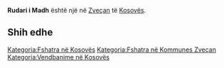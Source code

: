 {{Fshat në 
 | Emri                = Rudari i Madh
 | EmriAlt                = 
 | NAME_SHORT_FORM=      
 | NAME_GENERIC=      
 | NAME_SORT_NAME_RO=      RUDARIIMADH
 | FULL_NAME_RO = Rudari i Madh
 | FULL_NAME_ND_RO=Rudari i Madh
 | SORT_NAME_RG=RUDARIIMADH
 | FULL_NAME_RG=Rudari i Madh
 | FULL_NAME_ND_RG=Rudari i Madh
 | SRP_NAME_SHORT_FORM=      
 | SRP_NAME_GENERIC=      
 | SRP_NAME_SORT_NAME_RO=      
 | SRP_FULL_NAME_RO = 
 | SRP_FULL_NAME_ND_RO=
 | SRP_SORT_NAME_RG=
 | SRP_FULL_NAME_RG=
 | SRP_FULL_NAME_ND_RG=
 | Emri (Rasa dhanore) = 
 | Figura              = 
 | Shteti              = Kosovo
 | Komuna              = Zveçan
 | Kodi postar         = 
 | Sipërfaqja          = 

 | Popullsia           = 

 | Regj. i popullsisë  = 
 | Dend. e popullsisë  = 
 | Faqja zyrtare       = 
 <!--- Koordinatat ----> 
 | Gjerësia            = 42.9175
 | Gjatësia            = 20.843056
 | Lartësia            = 
}}
'''Rudari i Madh''' është një [[]] në [[Zveçan]] të [[Kosovës]].

<!-- == Gjeografia == -->
<!-- == Historia == -->
<!-- == Demografia == -->
== Shih edhe ==
{{Komuna Zveçan}}
{{Kosovo-Administrata-Cung}}

[[Kategoria:Fshatra në Kosovës]]
[[Kategoria:Fshatra në Kommunes Zveçan]]
[[Kategoria:Vendbanime në Kosovës]]